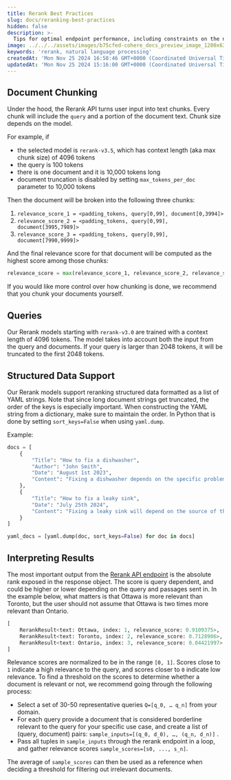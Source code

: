 ```yaml
---
title: Rerank Best Practices
slug: docs/reranking-best-practices
hidden: false
description: >-
  Tips for optimal endpoint performance, including constraints on the number of documents, tokens per document, and tokens per query.
image: ../../../assets/images/b75cfed-cohere_docs_preview_image_1200x630_copy.jpg
keywords: 'rerank, natural language processing'
createdAt: 'Mon Nov 25 2024 16:58:46 GMT+0000 (Coordinated Universal Time)'
updatedAt: 'Mon Nov 25 2024 15:16:00 GMT+0000 (Coordinated Universal Time)'
---
```

## Document Chunking

Under the hood, the Rerank API turns user input into text chunks. Every chunk will include the `query` and a portion of the document text. Chunk size depends on the model.

For example, if
- the selected model is `rerank-v3.5`, which has context length (aka max chunk size) of 4096 tokens
- the query is 100 tokens
- there is one document and it is 10,000 tokens long
- document truncation is disabled by setting `max_tokens_per_doc` parameter to 10,000 tokens

Then the document will be broken into the following three chunks:

1. `relevance_score_1 = <padding_tokens, query[0,99], document[0,3994]>`
1. `relevance_score_2 = <padding_tokens, query[0,99], document[3995,7989]>`
1. `relevance_score_3 = <padding_tokens, query[0,99], document[7990,9999]>`

And the final relevance score for that document will be computed as the highest score among those chunks:
```python
relevance_score = max(relevance_score_1, relevance_score_2, relevance_score_3)
```

If you would like more control over how chunking is done, we recommend that you chunk your documents yourself.

## Queries

Our Rerank models starting with `rerank-v3.0` are trained with a context length of 4096 tokens. The model takes into account both the input from the query and documents. If your query is larger than 2048 tokens, it will be truncated to the first 2048 tokens.

## Structured Data Support

Our Rerank models support reranking structured data formatted as a list of YAML strings. Note that since long document strings get truncated, the order of the keys is especially important. When constructing the YAML string from a dictionary, make sure to maintain the order. In Python that is done by setting `sort_keys=False` when using `yaml.dump`.

Example:
```python
docs = [
	{
		"Title": "How to fix a dishwasher",
		"Author": "John Smith",
		"Date": "August 1st 2023",
		"Content": "Fixing a dishwasher depends on the specific problem you're facing. Here are some common issues and their potential solutions:...."
	},
	{
		"Title": "How to fix a leaky sink",
		"Date": "July 25th 2024",
		"Content": "Fixing a leaky sink will depend on the source of the leak. Here are general steps you can take to address common types of sink leaks:....."
	}
]

yaml_docs = [yaml.dump(doc, sort_keys=False) for doc in docs]
```

## Interpreting Results

The most important output from the [Rerank API endpoint](/reference/rerank-1) is the absolute rank exposed in the response object. The score is query dependent, and could be higher or lower depending on the query and passages sent in. In the example below, what matters is that Ottawa is more relevant than Toronto, but the user should not assume that Ottawa is two times more relevant than Ontario.

```python PYTHON
[ 
	RerankResult<text: Ottawa, index: 1, relevance_score: 0.9109375>, 
	RerankResult<text: Toronto, index: 2, relevance_score: 0.7128906>, 
	RerankResult<text: Ontario, index: 3, relevance_score: 0.04421997>
]
```

Relevance scores are normalized to be in the range `[0, 1]`. Scores close to `1` indicate a high relevance to the query, and scores closer to `0` indicate low relevance. To find a threshold on the scores to determine whether a document is relevant or not, we recommend going through the following process:

- Select a set of 30-50 representative queries `Q=[q_0, … q_n]` from your domain.
- For each query provide a document that is considered borderline relevant to the query for your specific use case, and create a list of (query, document) pairs: `sample_inputs=[(q_0, d_0), …, (q_n, d_n)]` .
- Pass all tuples in `sample_inputs` through the rerank endpoint in a loop, and gather relevance scores `sample_scores=[s0, ..., s_n]`.

The average of `sample_scores` can then be used as a reference when deciding a threshold for filtering out irrelevant documents.
